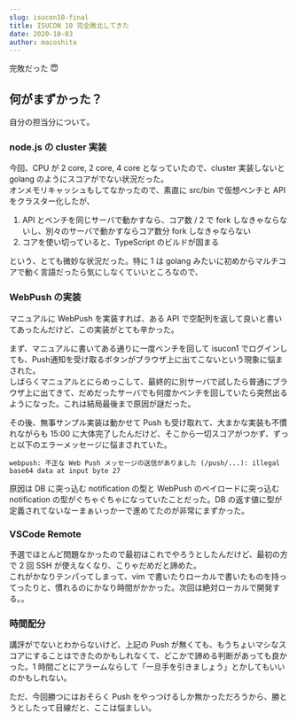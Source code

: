 ```yaml
---
slug: isucon10-final
title: ISUCON 10 完全敗北してきた
date: 2020-10-03
author: macoshita
---
```

完敗だった :innocent:

## 何がまずかった？

自分の担当分について。

### node.js の cluster 実装

今回、CPU が 2 core, 2 core, 4 core となっていたので、cluster 実装しないと golang のようにスコアがでない状況だった。  
オンメモリキャッシュもしてなかったので、素直に src/bin で仮想ベンチと API をクラスター化したが、

1. API とベンチを同じサーバで動かすなら、コア数 / 2 で fork しなきゃならないし、別々のサーバで動かすならコア数分 fork しなきゃならない
2. コアを使い切っていると、TypeScript のビルドが固まる

という、とても微妙な状況だった。特に 1 は golang みたいに初めからマルチコアで動く言語だったら気にしなくていいところなので、

### WebPush の実装

マニュアルに WebPush を実装すれば、ある API で空配列を返して良いと書いてあったんだけど、この実装がとても辛かった。

まず、マニュアルに書いてある通りに一度ベンチを回して isucon1 でログインしても、Push通知を受け取るボタンがブラウザ上に出てこないという現象に悩まされた。  
しばらくマニュアルとにらめっこして、最終的に別サーバで試したら普通にブラウザ上に出てきて、だめだったサーバでも何度かベンチを回していたら突然出るようになった。これは結局最後まで原因が謎だった。

その後、無事サンプル実装は動かせて Push も受け取れて、大まかな実装も不慣れながらも 15:00 に大体完了したんだけど、そこから一切スコアがつかず、ずっと以下のエラーメッセージに悩まされていた。

```
webpush: 不正な Web Push メッセージの送信がありました (/push/...): illegal base64 data at input byte 27
```

原因は DB に突っ込む notification の型と WebPush のペイロードに突っ込む notification の型がぐちゃぐちゃになっていたことだった。DB の返す値に型が定義されてないなーまぁいっかーで進めてたのが非常にまずかった。



### VSCode Remote

予選でほとんど問題なかったので最初はこれでやろうとしたんだけど、最初の方で 2 回 SSH が使えなくなり、こりゃだめだと諦めた。  
これがかなりテンパってしまって、vim で書いたりローカルで書いたものを持ってったりと、慣れるのにかなり時間がかかった。次回は絶対ローカルで開発する。。

### 時間配分

講評がでないとわからないけど、上記の Push が無くても、もうちょいマシなスコアにすることはできたのかもしれなくて、どこかで諦める判断があっても良かった。1 時間ごとにアラームならして「一旦手を引きましょう」とかしてもいいのかもしれない。



ただ、今回勝つにはおそらく Push をやっつけるしか無かっただろうから、勝とうとしたって目線だと、ここは悩ましい。

### 

